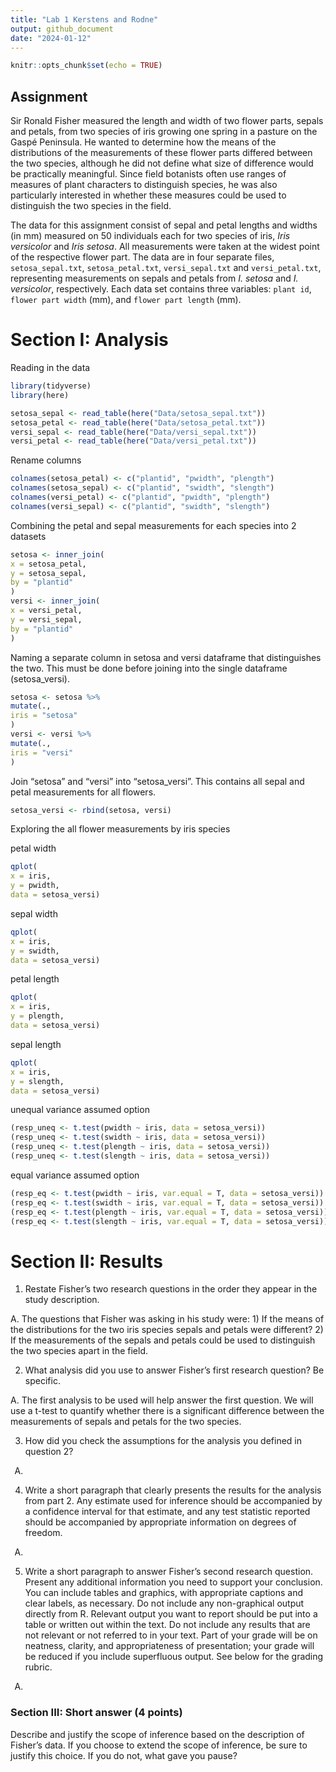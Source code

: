 ---
title: "Lab 1 Kerstens and Rodne"
output: github_document
date: "2024-01-12"
---

```{r setup, include=FALSE}
knitr::opts_chunk$set(echo = TRUE)
```

## Assignment

Sir Ronald Fisher measured the length and width of two flower parts, sepals and petals, from two species of iris growing one spring in a pasture on the Gaspé Peninsula. He wanted to determine how the means of the distributions of the measurements of these flower parts differed between the two species, although he did not define what size of difference would be practically meaningful. Since field botanists often use ranges of measures of plant characters to distinguish species, he was also particularly interested in whether these measures could be used to distinguish the two species in the field.

The data for this assignment consist of sepal and petal lengths and widths (in mm) measured on 50 individuals each for two species of iris, *Iris versicolor* and *Iris setosa*. All measurements were taken at the widest point of the respective flower part. The data are in four separate files, `setosa_sepal.txt`, `setosa_petal.txt`, `versi_sepal.txt` and `versi_petal.txt`, representing measurements on sepals and petals from *I. setosa* and *I. versicolor*, respectively. Each data set contains three variables: `plant id`, `flower part width` (mm), and `flower part length` (mm).

# Section I: Analysis

Reading in the data

```{r, echo=FALSE}
library(tidyverse)
library(here)
```
```{r}
setosa_sepal <- read_table(here("Data/setosa_sepal.txt"))
setosa_petal <- read_table(here("Data/setosa_petal.txt"))
versi_sepal <- read_table(here("Data/versi_sepal.txt"))
versi_petal <- read_table(here("Data/versi_petal.txt"))
```

Rename columns

```{r}
colnames(setosa_petal) <- c("plantid", "pwidth", "plength")
colnames(setosa_sepal) <- c("plantid", "swidth", "slength")
colnames(versi_petal) <- c("plantid", "pwidth", "plength")
colnames(versi_sepal) <- c("plantid", "swidth", "slength")
```


Combining the petal and sepal measurements for each species into 2 datasets

```{r}
setosa <- inner_join(
x = setosa_petal,
y = setosa_sepal,
by = "plantid"
)
versi <- inner_join(
x = versi_petal,
y = versi_sepal,
by = "plantid"
)
```

Naming a separate column in setosa and versi dataframe that distinguishes the two. This must be done before joining into the single dataframe (setosa_versi).

```{r}
setosa <- setosa %>%
mutate(.,
iris = "setosa"
)
versi <- versi %>%
mutate(.,
iris = "versi"
)
```

Join "setosa" and "versi" into "setosa_versi". This contains all sepal and petal measurements for all flowers.

```{r}
setosa_versi <- rbind(setosa, versi)
```

Exploring the all flower measurements by iris species

petal width
```{r}
qplot(
x = iris,
y = pwidth,
data = setosa_versi)
```

sepal width
```{r}
qplot(
x = iris,
y = swidth,
data = setosa_versi)
```

petal length
```{r}
qplot(
x = iris,
y = plength,
data = setosa_versi)
```

sepal length
```{r}
qplot(
x = iris,
y = slength,
data = setosa_versi)
```

unequal variance assumed option
```{r}
(resp_uneq <- t.test(pwidth ~ iris, data = setosa_versi))
(resp_uneq <- t.test(swidth ~ iris, data = setosa_versi))
(resp_uneq <- t.test(plength ~ iris, data = setosa_versi))
(resp_uneq <- t.test(slength ~ iris, data = setosa_versi))
```

equal variance assumed option
```{r}
(resp_eq <- t.test(pwidth ~ iris, var.equal = T, data = setosa_versi))
(resp_eq <- t.test(swidth ~ iris, var.equal = T, data = setosa_versi))
(resp_eq <- t.test(plength ~ iris, var.equal = T, data = setosa_versi))
(resp_eq <- t.test(slength ~ iris, var.equal = T, data = setosa_versi))
```


# Section II: Results

1.  Restate Fisher's two research questions in the order they appear in the study description.

A. The questions that Fisher was asking in his study were: 1) If the means of the distributions for the two iris species sepals and petals were different? 2) If the measurements of the sepals and petals could be used to distinguish the two species apart in the field.

2.  What analysis did you use to answer Fisher's first research question? Be specific.

A. The first analysis to be used will help answer the first question. We will use a t-test to quantify whether there is a significant difference between the measurements of sepals and petals for the two species.

3.  How did you check the assumptions for the analysis you defined in question 2?

A. 

4.  Write a short paragraph that clearly presents the results for the analysis from part 2. Any estimate used for inference should be accompanied by a confidence interval for that estimate, and any test statistic reported should be accompanied by appropriate information on degrees of freedom.

A. 

5.  Write a short paragraph to answer Fisher's second research question. Present any additional information you need to support your conclusion. You can include tables and graphics, with appropriate captions and clear labels, as necessary. Do not include any non-graphical output directly from R. Relevant output you want to report should be put into a table or written out within the text. Do not include any results that are not relevant or not referred to in your text. Part of your grade will be on neatness, clarity, and appropriateness of presentation; your grade will be reduced if you include superfluous output. See below for the grading rubric.

A. 

### Section III: Short answer (4 points)

Describe and justify the scope of inference based on the description of Fisher's data. If you choose to extend the scope of inference, be sure to justify this choice. If you do not, what gave you pause?